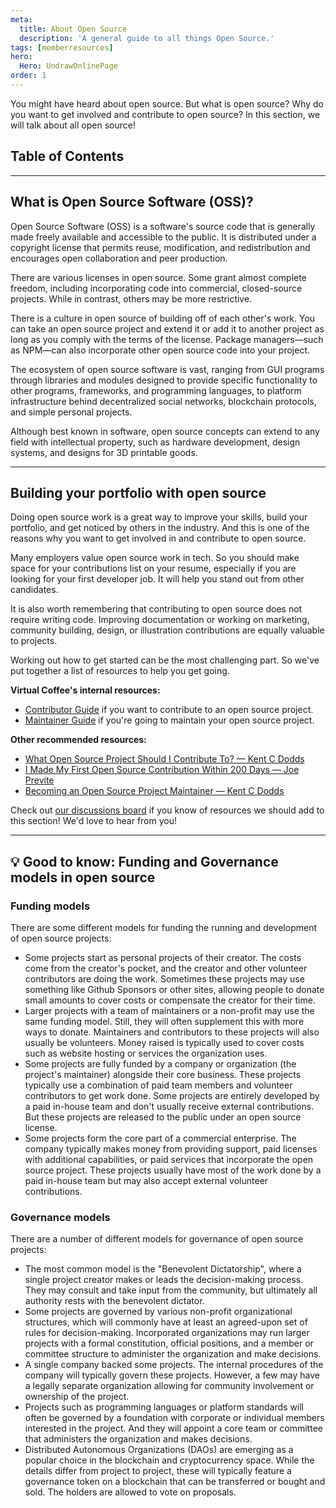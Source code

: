 ```yaml
---
meta:
  title: About Open Source
  description: 'A general guide to all things Open Source.'
tags: [memberresources]
hero:
  Hero: UndrawOnlinePage
order: 1
---
```



<TextContainer showBackToTopLink={false}>

<LeadText>

You might have heard about open source. But what is open source? Why do you want to get involved and contribute to open source?
In this section, we will talk about all open source!

</LeadText>

</TextContainer>

## Table of Contents

<TextContainer>

---

## What is Open Source Software (OSS)?

Open Source Software (OSS) is a software's source code that is generally made freely available and accessible to the public. It is distributed under a copyright license that permits reuse, modification, and redistribution and encourages open collaboration and peer production.

There are various licenses in open source. Some grant almost complete freedom, including incorporating code into commercial, closed-source projects. While in contrast, others may be more restrictive.

There is a culture in open source of building off of each other's work. You can take an open source project and extend it or add it to another project as long as you comply with the terms of the license. Package managers—such as NPM—can also incorporate other open source code into your project.

The ecosystem of open source software is vast, ranging from GUI programs through libraries and modules designed to provide specific functionality to other programs, frameworks, and programming languages, to platform infrastructure behind decentralized social networks, blockchain protocols, and simple personal projects.

Although best known in software, open source concepts can extend to any field with intellectual property, such as hardware development, design systems, and designs for 3D printable goods.

---

## Building your portfolio with open source

Doing open source work is a great way to improve your skills, build your portfolio, and get noticed by others in the industry. And this is one of the reasons why you want to get involved in and contribute to open source.

Many employers value open source work in tech. So you should make space for your contributions list on your resume, especially if you are looking for your first developer job. It will help you stand out from other candidates.

It is also worth remembering that contributing to open source does not require writing code. Improving documentation or working on marketing, community building, design, or illustration contributions are equally valuable to projects.

Working out how to get started can be the most challenging part. So we've put together a list of resources to help you get going.

**Virtual Coffee's internal resources:**

- [Contributor Guide](./contributor-guide) if you want to contribute to an open source project.
- [Maintainer Guide](./maintainer-guide) if you're going to maintain your open source project.

**Other recommended resources:**

- [What Open Source Project Should I Contribute To? — Kent C Dodds](https://kentcdodds.com/blog/what-open-source-project-should-i-contribute-to)
- [I Made My First Open Source Contribution Within 200 Days — Joe Previte](https://www.freecodecamp.org/news/i-made-my-first-open-source-contribution-within-200-days-and-how-you-can-too-4d5bdbd63fad)
- [Becoming an Open Source Project Maintainer — Kent C Dodds](https://kentcdodds.com/blog/becoming-an-open-source-project-maintainer)

Check out [our discussions board](https://github.com/Virtual-Coffee/virtualcoffee.io/discussions/529) if you know of resources we should add to this section! We'd love to hear from you!

---

## 💡 Good to know: Funding and Governance models in open source

### Funding models

There are some different models for funding the running and development of open source projects:

- Some projects start as personal projects of their creator. The costs come from the creator's pocket, and the creator and other volunteer contributors are doing the work. Sometimes these projects may use something like Github Sponsors or other sites, allowing people to donate small amounts to cover costs or compensate the creator for their time.
- Larger projects with a team of maintainers or a non-profit may use the same funding model. Still, they will often supplement this with more ways to donate. Maintainers and contributors to these projects will also usually be volunteers. Money raised is typically used to cover costs such as website hosting or services the organization uses.
- Some projects are fully funded by a company or organization (the project's maintainer) alongside their core business. These projects typically use a combination of paid team members and volunteer contributors to get work done. Some projects are entirely developed by a paid in-house team and don't usually receive external contributions. But these projects are released to the public under an open source license.
- Some projects form the core part of a commercial enterprise. The company typically makes money from providing support, paid licenses with additional capabilities, or paid services that incorporate the open source project. These projects usually have most of the work done by a paid in-house team but may also accept external volunteer contributions.

### Governance models

There are a number of different models for governance of open source projects:

- The most common model is the "Benevolent Dictatorship", where a single project creator makes or leads the decision-making process. They may consult and take input from the community, but ultimately all authority rests with the benevolent dictator.
- Some projects are governed by various non-profit organizational structures, which will commonly have at least an agreed-upon set of rules for decision-making. Incorporated organizations may run larger projects with a formal constitution, official positions, and a member or committee structure to administer the organization and make decisions.
- A single company backed some projects. The internal procedures of the company will typically govern these projects. However, a few may have a legally separate organization allowing for community involvement or ownership of the project.
- Projects such as programming languages or platform standards will often be governed by a foundation with corporate or individual members interested in the project. And they will appoint a core team or committee that administers the organization and makes decisions.
- Distributed Autonomous Organizations (DAOs) are emerging as a popular choice in the blockchain and cryptocurrency space. While the details differ from project to project, these will typically feature a governance token on a blockchain that can be transferred or bought and sold. The holders are allowed to vote on proposals.

</TextContainer>

